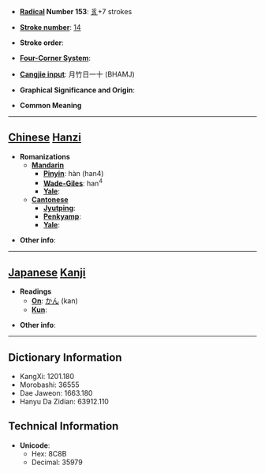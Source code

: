 * '''[[Wiktionary:Chinese radical index| Radical]] Number 153''': [[Wiktionary:Chinese radical index 豸|豸]]+7 strokes

* '''[[Wiktionary:Chinese total strokes index|Stroke number]]''': [[Wiktionary:Chinese total strokes index 14|14]]

* '''Stroke order''': 

* '''[[Wiktionary:Chinese four corner index|Four-Corner System]]''': 

* '''[[Wiktionary:Chinese Cangjie index|Cangjie input]]''': 月竹日一十 (BHAMJ)

* '''Graphical Significance and Origin''': 

* '''Common Meaning'''

----

== [[Chinese]] [[Hanzi]] ==

* '''Romanizations'''
** '''[[Mandarin]]'''
*** '''[[Pinyin]]''': hàn (han4)
*** '''[[Wade-Giles]]''': han<sup>4</sup>
*** '''[[Yale]]''': 
** '''[[Cantonese]]'''
*** '''[[Jyutping]]''':
*** '''[[Penkyamp]]''': 
*** '''[[Yale]]''': 

* '''Other info''': 

----

== [[Japanese]] [[Kanji]] ==

* '''Readings'''
** '''[[On]]''': [[かん]] (kan)
** '''[[Kun]]''': 

* '''Other info''':  

----

== Dictionary Information ==

* KangXi: 1201.180
* Morobashi: 36555
* Dae Jaweon: 1663.180
* Hanyu Da Zidian: 63912.110

== Technical Information ==

* '''Unicode''':
** Hex: 8C8B
** Decimal: 35979